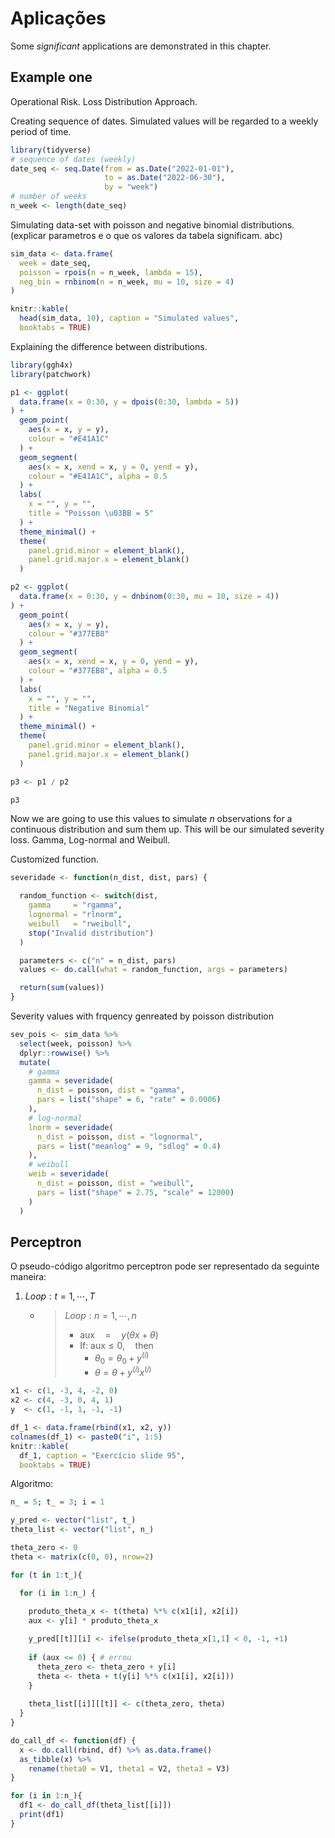 # Aplicações

Some _significant_ applications are demonstrated in this chapter.

## Example one

Operational Risk. Loss Distribution Approach.

Creating sequence of dates. Simulated values will be regarded to a weekly period of time.

```r
library(tidyverse)
# sequence of dates (weekly)
date_seq <- seq.Date(from = as.Date("2022-01-01"),
                     to = as.Date("2022-06-30"),
                     by = "week")
# number of weeks
n_week <- length(date_seq)
```

Simulating data-set with poisson and negative binomial distributions.
(explicar parametros e o que os valores da tabela significam. abc)
```r
sim_data <- data.frame(
  week = date_seq,
  poisson = rpois(n = n_week, lambda = 15),
  neg_bin = rnbinom(n = n_week, mu = 10, size = 4)
)

knitr::kable(
  head(sim_data, 10), caption = "Simulated values",
  booktabs = TRUE)
```

Explaining the difference between distributions.

```r
library(ggh4x)
library(patchwork)

p1 <- ggplot(
  data.frame(x = 0:30, y = dpois(0:30, lambda = 5))
) +
  geom_point(
    aes(x = x, y = y),
    colour = "#E41A1C"
  ) +
  geom_segment(
    aes(x = x, xend = x, y = 0, yend = y),
    colour = "#E41A1C", alpha = 0.5
  ) +
  labs(
    x = "", y = "",
    title = "Poisson \u03BB = 5"
  ) +
  theme_minimal() +
  theme(
    panel.grid.minor = element_blank(),
    panel.grid.major.x = element_blank()
  )

p2 <- ggplot(
  data.frame(x = 0:30, y = dnbinom(0:30, mu = 10, size = 4))
) +
  geom_point(
    aes(x = x, y = y),
    colour = "#377EB8"
  ) +
  geom_segment(
    aes(x = x, xend = x, y = 0, yend = y),
    colour = "#377EB8", alpha = 0.5
  ) +
  labs(
    x = "", y = "",
    title = "Negative Binomial"
  ) +
  theme_minimal() +
  theme(
    panel.grid.minor = element_blank(),
    panel.grid.major.x = element_blank()
  )

p3 <- p1 / p2

p3
```
Now we are going to use this values to simulate $n$ observations for a continuous distribution and sum them up.
This will be our simulated severity loss.
Gamma, Log-normal and Weibull.

Customized function.


```r
severidade <- function(n_dist, dist, pars) {

  random_function <- switch(dist,
    gamma     = "rgamma",
    lognormal = "rlnorm",
    weibull   = "rweibull",
    stop("Invalid distribution")
  )

  parameters <- c("n" = n_dist, pars)
  values <- do.call(what = random_function, args = parameters)

  return(sum(values))
}
```

Severity values with frquency genreated by poisson distribution
```r

sev_pois <- sim_data %>%
  select(week, poisson) %>%
  dplyr::rowwise() %>%
  mutate(
    # gamma
    gamma = severidade(
      n_dist = poisson, dist = "gamma",
      pars = list("shape" = 6, "rate" = 0.0006)
    ),
    # log-normal
    lnorm = severidade(
      n_dist = poisson, dist = "lognormal",
      pars = list("meanlog" = 9, "sdlog" = 0.4)
    ),
    # weibull
    weib = severidade(
      n_dist = poisson, dist = "weibull",
      pars = list("shape" = 2.75, "scale" = 12000)
    )
  )
```

## Perceptron

O pseudo-código algoritmo perceptron pode ser representado da seguinte maneira:

1. $Loop: t = 1, \cdots, T$
   -  > $Loop: n = 1, \cdots, n$ 
      > + $\text{aux} \quad = \quad y (\theta x + \theta)$ 
      > + $\text{If: aux} \le 0, \quad \text{then}$ 
      >   + $\theta_0 = \theta_0 + y^{(i)}$
      >   + $\theta = \theta + y^{(i)}x^{(i)}$



```r
x1 <- c(1, -3, 4, -2, 0)
x2 <- c(4, -3, 0, 4, 1)
y  <- c(1, -1, 1, -1, -1)
```

```r
df_1 <- data.frame(rbind(x1, x2, y))
colnames(df_1) <- paste0("i", 1:5)
knitr::kable(
  df_1, caption = "Exercício slide 95",
  booktabs = TRUE)
```

Algoritmo:

```r
n_ = 5; t_ = 3; i = 1

y_pred <- vector("list", t_)
theta_list <- vector("list", n_)

theta_zero <- 0
theta <- matrix(c(0, 0), nrow=2)
```

```r
for (t in 1:t_){

  for (i in 1:n_) {
    
    produto_theta_x <- t(theta) %*% c(x1[i], x2[i])
    aux <- y[i] * produto_theta_x

    y_pred[[t]][i] <- ifelse(produto_theta_x[1,1] < 0, -1, +1)
    
    if (aux <= 0) { # errou
      theta_zero <- theta_zero + y[i]
      theta <- theta + t(y[i] %*% c(x1[i], x2[i]))
    }
    
    theta_list[[i]][[t]] <- c(theta_zero, theta)
  }
}
```

```r
do_call_df <- function(df) {
  x <- do.call(rbind, df) %>% as.data.frame()
  as_tibble(x) %>%
    rename(theta0 = V1, theta1 = V2, theta3 = V3)
}

for (i in 1:n_){
  df1 <- do_call_df(theta_list[[i]])
  print(df1)
}
```